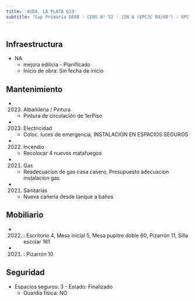 ```yaml
---
title: 'AVDA. LA PLATA 623'
subtitle: 'Sup Primaria DE08 - CENS N° 52 - JIN A (EPCJC 09/08°) - EPC N° 09 FLORENTINO AMEGHINO'
---
```


#
## Infraestructura

* NA 
    + mejora edilicia - Planificado 
    + Inicio de obra: Sin fecha de inicio 






## Mantenimiento

*  (2023) Albañileria / Pintura 
    + Pintura de circulación de 1erPiso

*  (2023) Electricidad 
    + Coloc.  luces de emergencia, INSTALACION EN ESPACIOS SEGUROS

*  (2022) Incendio 
    + Recolocar 4 nuevos matafuegos

*  (2021) Gas 
    + Readecuacion de gas casa casero, Presupuesto adecuacion instalacion gas

*  (2021) Sanitarias 
    + Nueva cañería desde tanque a baños





## Mobiliario

*  (2022) : Escritorio 4, Mesa inicial 5, Mesa pupitre doble 60, Pizarrón 11, Silla escolar 161 

*  (2021) : Pizarrón 10 





## Seguridad

*  Espacios seguros: 3 - Estado: Finalizado 
    + Guardia física: NO



